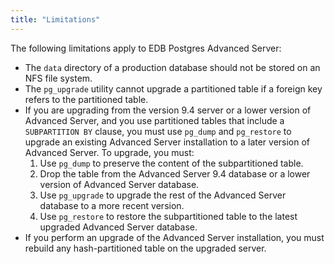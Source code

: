 ```yaml
---
title: "Limitations"
---
```




The following limitations apply to EDB Postgres Advanced Server:

-   The `data` directory of a production database should not be stored on an NFS file system.
-   The `pg_upgrade` utility cannot upgrade a partitioned table if a foreign key refers to the partitioned table.
-   If you are upgrading from the version 9.4 server or a lower version of Advanced Server, and you use partitioned tables that include a `SUBPARTITION BY` clause, you must use `pg_dump` and `pg_restore` to upgrade an existing Advanced Server installation to a later version of Advanced Server. To upgrade, you must:
    1.  Use `pg_dump` to preserve the content of the subpartitioned table.
    2.  Drop the table from the Advanced Server 9.4 database or a lower version of Advanced Server database.
    3.  Use `pg_upgrade` to upgrade the rest of the Advanced Server database to a more recent version.
    4.  Use `pg_restore` to restore the subpartitioned table to the latest upgraded Advanced Server database.
-   If you perform an upgrade of the Advanced Server installation, you must rebuild any hash-partitioned table on the upgraded server.
